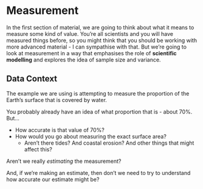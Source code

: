 # Measurement {#sec-measurement}

In the first section of material, we are going to think about what it means to measure some kind of value. You're all scientists and you will have measured things before, so you might think that you should be working with more advanced material - I can sympathise with that. But we're going to look at measurement in a way that emphasises the role of **scientific modelling** and explores the idea of sample size and variance.

::: {.callout-tip}
## Data Context

The example we are using is attempting to measure the proportion of the Earth's surface that is covered by water.

You probably already have an idea of what proportion that is - about 70%. But…

- How accurate is that value of 70%?
- How would you go about measuring the exact surface area?
  - Aren't there tides? And coastal erosion? And other things that might affect this?

Aren't we really _estimating_ the measurement? 

And, if we're making an estimate, then don't we need to try to understand how accurate our estimate might be?
:::

